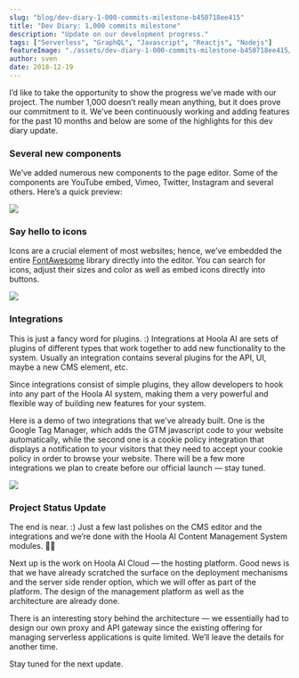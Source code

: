 ```yaml
---
slug: "blog/dev-diary-1-000-commits-milestone-b450718ee415"
title: "Dev Diary: 1,000 commits milestone"
description: "Update on our development progress."
tags: ["Serverless", "GraphQL", "Javascript", "Reactjs", "Nodejs"]
featureImage: "./assets/dev-diary-1-000-commits-milestone-b450718ee415/max-4048-1bl1I_dYydaUNHrrBievCHw.png"
author: sven
date: 2018-12-19
---
```


I’d like to take the opportunity to show the progress we’ve made with our project. The number 1,000 doesn’t really mean anything, but it does prove our commitment to it. We’ve been continuously working and adding features for the past 10 months and below are some of the highlights for this dev diary update.

### Several new components

We’ve added numerous new components to the page editor. Some of the components are YouTube embed, Vimeo, Twitter, Instagram and several others. Here’s a quick preview:

![](./assets/dev-diary-1-000-commits-milestone-b450718ee415/max-1920-1DAOGubgmv9Dd1U3fdAZNVA.gif)

### Say hello to icons

Icons are a crucial element of most websites; hence, we’ve embedded the entire [FontAwesome](http://fontawesome.com/) library directly into the editor. You can search for icons, adjust their sizes and color as well as embed icons directly into buttons.

![](./assets/dev-diary-1-000-commits-milestone-b450718ee415/max-1920-1HvODkOpbimdDT_7UrBRYTg.gif)

### Integrations

This is just a fancy word for plugins. :) Integrations at Hoola AI are sets of plugins of different types that work together to add new functionality to the system. Usually an integration contains several plugins for the API, UI, maybe a new CMS element, etc.

Since integrations consist of simple plugins, they allow developers to hook into any part of the Hoola AI system, making them a very powerful and flexible way of building new features for your system.

Here is a demo of two integrations that we’ve already built. One is the Google Tag Manager, which adds the GTM javascript code to your website automatically, while the second one is a cookie policy integration that displays a notification to your visitors that they need to accept your cookie policy in order to browse your website. There will be a few more integrations we plan to create before our official launch — stay tuned.

![](./assets/dev-diary-1-000-commits-milestone-b450718ee415/max-1920-1_efzuEuwd53qsIHEQcmY1w.gif)

### Project Status Update

The end is near. :) Just a few last polishes on the CMS editor and the integrations and we’re done with the Hoola AI Content Management System modules. 🍾🎉

Next up is the work on Hoola AI Cloud — the hosting platform. Good news is that we have already scratched the surface on the deployment mechanisms and the server side render option, which we will offer as part of the platform. The design of the management platform as well as the architecture are already done.

There is an interesting story behind the architecture — we essentially had to design our own proxy and API gateway since the existing offering for managing serverless applications is quite limited. We’ll leave the details for another time.

Stay tuned for the next update.
